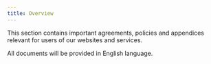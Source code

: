 ```yaml
---
title: Overview
--- 
```



This section contains important agreements, policies and appendices relevant for users of our websites and services.

All documents will be provided in English language.
<Column>
  <ListWrapper title="Main documents">
    <ListElement link="/docs/legal/terms-of-service" type={ICONTYPE.POLICY} title="Terms of Service" description="" />
    <ListElement link="/docs/legal/data-processing-agreement" type={ICONTYPE.POLICY} title="Data Processing Agreement" description="" />
    <ListElement link="/docs/legal/privacy-policy" type={ICONTYPE.POLICY} title="Privacy Policy" description="" />
  </ListWrapper>
  <ListWrapper title="Service">
    <ListElement link="/docs/legal/service-level-description" type={ICONTYPE.SERVICE} title="Service Level" description="Service levels offered by ZITADEL Cloud" />
    <ListElement link="/docs/legal/cloud-service-description" type={ICONTYPE.SERVICE} title="Cloud Service" description="Service description and data location" />
    <ListElement link="/docs/legal/terms-of-service-dedicated" type={ICONTYPE.SERVICE} title="Dedicated Instances" description="Terms and Conditions of dedicated Instances" />
  </ListWrapper>
  <ListWrapper title="Annexes">
    <ListElement link="/docs/legal/support-services" type={ICONTYPE.POLICY} title="Support Services" description="Support services offered by ZITADEL and CAOS Ltd." />
    <ListElement link="/docs/legal/acceptable-use-policy" type={ICONTYPE.POLICY} title="Acceptable Use Policy" description="Obligations while using ZITADEL Services" />
    <ListElement link="/docs/legal/rate-limit-policy" type={ICONTYPE.POLICY} title="Rate Limit Policy" description="How ZITADEL will use rate limiting" />
  </ListWrapper>
</Column> 
